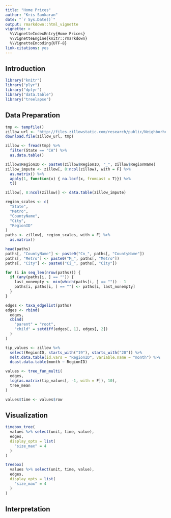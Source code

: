 ```yaml
---
title: "Home Prices"
author: "Kris Sankaran"
date: "`r Sys.Date()`"
output: rmarkdown::html_vignette
vignette: >
  %\VignetteIndexEntry{Home Prices}
  %\VignetteEngine{knitr::rmarkdown}
  %\VignetteEncoding{UTF-8}
link-citations: yes
---
```


## Introduction ##


```r
library("knitr")
library("plyr")
library("dplyr")
library("data.table")
library("treelapse")
```

## Data Preparation ##

```r
tmp <- tempfile()
zillow_url <- "http://files.zillowstatic.com/research/public/Neighborhood/Neighborhood_Zhvi_AllHomes.csv"
download.file(zillow_url, tmp)

zillow <- fread(tmp) %>%
  filter(State == "CA") %>%
  as.data.table()

zillow$RegionID <- paste0(zillow$RegionID, "_", zillow$RegionName)
zillow_impute <- zillow[, 8:ncol(zillow), with = F] %>%
  as.matrix() %>%
  apply(1, function(x) { na.locf(x, fromLast = T)}) %>%
  t()

zillow[, 8:ncol(zillow)] <- data.table(zillow_impute)
```

```r
region_scales <- c(
  "State",
  "Metro",
  "CountyName",
  "City",
  "RegionID"
)
paths <- zillow[, region_scales, with = F] %>%
  as.matrix()

head(paths)
paths[, "CountyName"] <- paste0("Cn_", paths[, "CountyName"])
paths[, "Metro"] <- paste0("M_", paths[, "Metro"])
paths[, "City"] <- paste0("Ci_", paths[, "City"])

for (i in seq_len(nrow(paths))) {
  if (any(paths[i, ] == "")) {
    last_nonempty <- min(which(paths[i, ] == "")) - 1
    paths[i, paths[i, ] == ""] <- paths[i, last_nonempty]
  }
}

edges <- taxa_edgelist(paths)
edges <- rbind(
  edges,
  cbind(
    "parent" = "root",
    "child" = setdiff(edges[, 1], edges[, 2])
  )
)
```

```r
tip_values <- zillow %>%
  select(RegionID, starts_with("19"), starts_with("20")) %>%
  melt.data.table(id.vars = "RegionID", variable.name = "month") %>%
  dcast.data.table(month ~ RegionID)

values <- tree_fun_multi(
  edges,
  log(as.matrix(tip_values[, -1, with = F]), 10),
  tree_mean
)

values$time <- values$row
```

## Visualization ##

```r
timebox_tree(
  values %>% select(unit, time, value),
  edges,
  display_opts = list(
    "size_max" = 4
  )
)
```

```r
treebox(
  values %>% select(unit, time, value),
  edges,
  display_opts = list(
    "size_max" = 4
  )
)
```

## Interpretation ##
